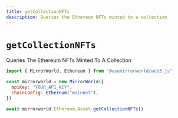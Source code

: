 ```yaml
---
title: getCollectionNFTs
description: Queries the Ethereum NFTs minted to a collection
---
```


# `getCollectionNFTs`

Queries The Ethereum NFTs Minted To A Collection

```js
import { MirrorWorld, Ethereum } from "@usemirrorworld/web3.js"

const mirrorworld = new MirrorWorld({
  apiKey: "YOUR_API_KEY",
  chainConfig: Ethereum("mainnet"),
})

await mirrorworld.Ethereum.Asset.getCollectionNFTs()
```

